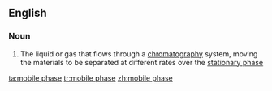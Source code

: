 ==English==

===Noun===
{{en-noun|head=[[mobile]] [[phase]]}}

# {{lb|en|chemistry}} The liquid or gas that flows through a [[chromatography]] system, moving the materials to be separated at different rates over the [[stationary phase]]

[[ta:mobile phase]]
[[tr:mobile phase]]
[[zh:mobile phase]]